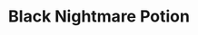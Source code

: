 ---
title: "Black Nightmare Potion"
meta_title: "Black Nightmare Potion craft"
description: "Craft de Black Nightmare Potion"
rank: "s"
draft: false
name: "Black Nightmare Potion"
recipe_img: "https://wiki.pokexgames.com/images/5/5a/Black_Nightmare_Potion.png"
level: 101
craft_time: 3600
result: 100
value_npc: 1
ingredients:
  - name: "Red Crushed Leaves"
    quantity: 333
    item_img: "https://wiki.pokexgames.com/images/0/09/Red_Crushed_Leaf.png"
    value_npc: 1
  - name: "Yellow Crushed Leaves"
    quantity: 333
    item_img: "https://wiki.pokexgames.com/images/5/53/Yellow_Crushed_Leaf.png"
    value_npc: 1
  - name: "Green Crushed Leaves"
    quantity: 333
    item_img: "https://wiki.pokexgames.com/images/8/80/Green_Crushed_Leaf.png"
    value_npc: 1
  - name: "Dew Beckers"
    quantity: 105
    item_img: "https://wiki.pokexgames.com/images/d/d7/Dew_Becker.png"
    value_npc: 1
---
